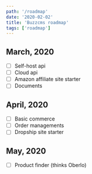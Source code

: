 ```yaml
---
path: '/roadmap'
date: '2020-02-02'
title: 'Buzzcms roadmap'
tags: ['roadmap']
---
```


## March, 2020

- [ ] Self-host api
- [ ] Cloud api
- [ ] Amazon affiliate site starter
- [ ] Documents

## April, 2020

- [ ] Basic commerce
- [ ] Order managements
- [ ] Dropship site starter

## May, 2020

- [ ] Product finder (thinks Oberlo)

